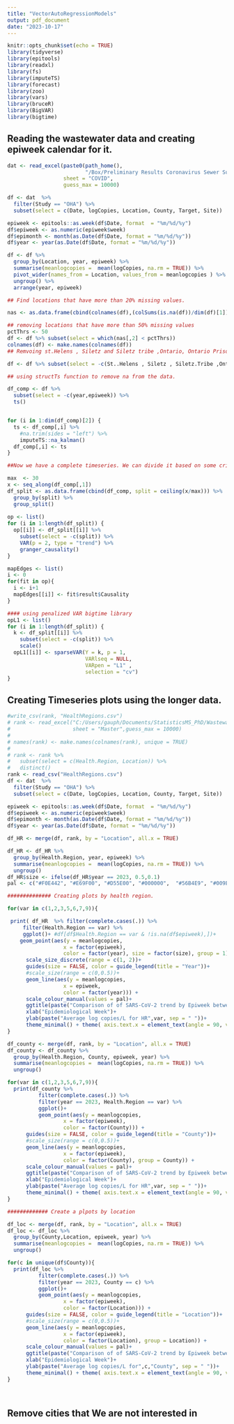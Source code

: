 ```yaml
---
title: "VectorAutoRegressionModels"
output: pdf_document
date: "2023-10-17"
---
```


```r
knitr::opts_chunk$set(echo = TRUE)
library(tidyverse)
library(epitools)
library(readxl)
library(fs)
library(imputeTS)
library(forecast)
library(zoo)
library(vars)
library(bruceR)
library(BigVAR)
library(bigtime)
```

## Reading the wastewater data and creating epiweek calendar for it.


```r
dat <- read_excel(paste0(path_home(),
                         "/Box/Preliminary Results Coronavirus Sewer Surveillance/ddPCR results/Covid/R output data/11.7.23 (1)/Combined_all_data_2023-11-08.xlsx"), 
                  sheet = "COVID",
                  guess_max = 10000)

df <- dat  %>% 
  filter(Study == "OHA") %>% 
  subset(select = c(Date, logCopies, Location, County, Target, Site))

epiweek <- epitools::as.week(df$Date, format  = "%m/%d/%y")
df$epiweek <- as.numeric(epiweek$week)
df$epimonth <- month(as.Date(df$Date, format = "%m/%d/%y"))
df$year <- year(as.Date(df$Date, format = "%m/%d/%y"))

df <- df %>%
  group_by(Location, year, epiweek) %>%
  summarise(meanlogcopies =  mean(logCopies, na.rm = TRUE)) %>%
  pivot_wider(names_from = Location, values_from = meanlogcopies ) %>%
  ungroup() %>%
  arrange(year, epiweek)

## Find locations that have more than 20% missing values.

nas <- as.data.frame(cbind(colnames(df),(colSums(is.na(df))/dim(df)[1])*100))

## removing locations that have more than 50% missing values
pctThrs <- 50
df <- df %>% subset(select = which(nas[,2] < pctThrs))
colnames(df) <- make.names(colnames(df))
## Remvoing st.Helens , Siletz and Siletz tribe ,Ontario, Ontario Prison, 

df <- df %>% subset(select = -c(St..Helens , Siletz , Siletz.Tribe ,Ontario, Ontario.Prison))

## using structTs function to remove na from the data.

df_comp <- df %>%
  subset(select = -c(year,epiweek)) %>% 
  ts()


for (i in 1:dim(df_comp)[2]) {
  ts <- df_comp[,i] %>% 
    #na.trim(sides = "left") %>%
    imputeTS::na_kalman()
  df_comp[,i] <- ts
}


```

```r
##Now we have a complete timeseries. We can divide it based on some criterion. for now I am taking chunks of size 20. Eventually this can be based on other factors such as season and lockdown etc.

max  <- 30
x <- seq_along(df_comp[,1])
df_split <- as.data.frame(cbind(df_comp, split = ceiling(x/max))) %>%
  group_by(split) %>%
  group_split()
  
op <- list()
for (i in 1:length(df_split)) {
  op[[i]] <- df_split[[i]] %>%
    subset(select = -c(split)) %>%
    VAR(p = 2, type = "trend") %>%
    granger_causality()
}

mapEdges <- list()
i <- 0
for(fit in op){
  i <- i+1
  mapEdges[[i]] <- fit$result$Causality
}

```


```r
#### using penalized VAR bigtime library
opL1 <- list()
for (i in 1:length(df_split)) {
  k <- df_split[[i]] %>%
    subset(select = -c(split)) %>%
    scale()
  opL1[[i]] <- sparseVAR(Y = k, p = 1,
                         VARlseq = NULL, 
                         VARpen = "L1" ,
                         selection = "cv")
}


```



## Creating Timeseries plots using the longer data.

```r

#write_csv(rank, "HealthRegions.csv")
# rank <- read_excel("C:/Users/gauph/Documents/StatisticsMS_PhD/Wastewater-Surveillance-OSU/Sunbelt23/Code/RankingCOVIDWastewaterData.xlsx", 
#                    sheet = "Master",guess_max = 10000)
# 
# names(rank) <- make.names(colnames(rank), unique = TRUE)
# 
# rank <- rank %>% 
#   subset(select = c(Health.Region, Location)) %>%
#   distinct()
rank <- read_csv("HealthRegions.csv")
df <- dat  %>% 
  filter(Study == "OHA") %>% 
  subset(select = c(Date, logCopies, Location, County, Target, Site))

epiweek <- epitools::as.week(df$Date, format  = "%m/%d/%y")
df$epiweek <- as.numeric(epiweek$week)
df$epimonth <- month(as.Date(df$Date, format = "%m/%d/%y"))
df$year <- year(as.Date(df$Date, format = "%m/%d/%y"))

df_HR <- merge(df, rank, by = "Location", all.x = TRUE)

df_HR <- df_HR %>%
  group_by(Health.Region, year, epiweek) %>%
  summarise(meanlogcopies =  mean(logCopies, na.rm = TRUE)) %>%
  ungroup()
df_HR$size <- ifelse(df_HR$year == 2023, 0.5,0.1)
pal <- c("#F0E442", "#E69F00", "#D55E00", "#000000",  "#56B4E9", "#009E73" , "#0072B2", "#CC79A7")

############## Creating plots by health region.

for(var in c(1,2,3,5,6,7,9)){

 print( df_HR  %>% filter(complete.cases(.)) %>%
     filter(Health.Region == var) %>%
     ggplot()+ #df[df$Health.Region == var & !is.na(df$epiweek),])+
    geom_point(aes(y = meanlogcopies, 
                  x = factor(epiweek),
                  color = factor(year), size = factor(size), group = 1)) +
      scale_size_discrete(range = c(1, 2))+
      guides(size = FALSE, color = guide_legend(title = "Year"))+
      #scale_size(range = c(0,0.5))+
      geom_line(aes(y = meanlogcopies, 
                  x = epiweek,
                  color = factor(year))) +
      scale_colour_manual(values = pal)+
      ggtitle(paste("Comparison of of SARS-CoV-2 trend by Epiweek between years for Health Region", var, sep = " "))+ 
      xlab("Epidemiological Week")+
      ylab(paste("Average log copies/L for HR",var, sep = " "))+
      theme_minimal() + theme( axis.text.x = element_text(angle = 90, vjust = 0.5, hjust=1), panel.grid.major=element_line(colour="gray92"),panel.grid.minor=element_line(colour="gray92")))
}

df_county <- merge(df, rank, by = "Location", all.x = TRUE) 
df_county <- df_county %>%
  group_by(Health.Region, County, epiweek, year) %>%
  summarise(meanlogcopies =  mean(logCopies, na.rm = TRUE)) %>%
  ungroup()

for(var in c(1,2,3,5,6,7,9)){
  print(df_county %>% 
          filter(complete.cases(.)) %>%
          filter(year == 2023, Health.Region == var) %>%
          ggplot()+
          geom_point(aes(y = meanlogcopies, 
                  x = factor(epiweek),
                  color = factor(County))) +
      guides(size = FALSE, color = guide_legend(title = "County"))+
      #scale_size(range = c(0,0.5))+
      geom_line(aes(y = meanlogcopies, 
                  x = factor(epiweek),
                  color = factor(County), group = County)) +
      scale_colour_manual(values = pal)+
      ggtitle(paste("Comparison of of SARS-CoV-2 trend by Epiweek between counties for Health Region", var, sep = " "))+ 
      xlab("Epidemiological Week")+
      ylab(paste("Average log copies/L for HR",var, sep = " "))+
      theme_minimal() + theme( axis.text.x = element_text(angle = 90, vjust = 0.5, hjust=1), panel.grid.major=element_line(colour="gray92"),panel.grid.minor=element_line(colour="gray92")))
}

############# Create a plpots by location

df_loc <- merge(df, rank, by = "Location", all.x = TRUE) 
df_loc <- df_loc %>%
  group_by(County,Location, epiweek, year) %>%
  summarise(meanlogcopies =  mean(logCopies, na.rm = TRUE)) %>%
  ungroup()

for(c in unique(df$County)){
  print(df_loc %>% 
          filter(complete.cases(.)) %>%
          filter(year == 2023, County == c) %>%
          ggplot()+
          geom_point(aes(y = meanlogcopies, 
                  x = factor(epiweek),
                  color = factor(Location))) +
      guides(size = FALSE, color = guide_legend(title = "Location"))+
      #scale_size(range = c(0,0.5))+
      geom_line(aes(y = meanlogcopies, 
                  x = factor(epiweek),
                  color = factor(Location), group = Location)) +
      scale_colour_manual(values = pal)+
      ggtitle(paste("Comparison of of SARS-CoV-2 trend by Epiweek between locations in", c,"County", sep = " "))+ 
      xlab("Epidemiological Week")+
      ylab(paste("Average log copies/L for",c,"County", sep = " "))+
      theme_minimal() + theme( axis.text.x = element_text(angle = 90, vjust = 0.5, hjust=1), panel.grid.major=element_line(colour="gray92"),panel.grid.minor=element_line(colour="gray92")))
}




```



## Remove cities that We are not interested in






